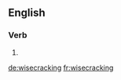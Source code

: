 
==English==

===Verb===
{{head|en}}

# {{present participle of|wisecrack}}

[[de:wisecracking]]
[[fr:wisecracking]]